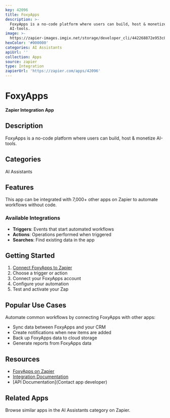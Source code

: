 ```yaml
---
key: 42096
title: FoxyApps
description: >-
  FoxyApps is a no-code platform where users can build, host & monetize
  AI-tools.
image: >-
  https://zapier-images.imgix.net/storage/developer_cli/442268872e953c8c8ee7e5a34a25d251.png?auto=format%2Ccompress&ixlib=python-3.0.0&q=50
hexColor: '#000000'
categories: AI Assistants
apiUrl: ''
collection: Apps
source: zapier
type: Integration
zapierUrl: 'https://zapier.com/apps/42096'
---
```

# FoxyApps

**Zapier Integration App**

## Description

FoxyApps is a no-code platform where users can build, host & monetize AI-tools.

## Categories

AI Assistants

## Features

This app can be integrated with 7,000+ other apps on Zapier to automate workflows without code.

### Available Integrations

- **Triggers**: Events that start automated workflows
- **Actions**: Operations performed when triggered
- **Searches**: Find existing data in the app

## Getting Started

1. [Connect FoxyApps to Zapier](https://zapier.com/apps/42096)
2. Choose a trigger or action
3. Connect your FoxyApps account
4. Configure your automation
5. Test and activate your Zap

## Popular Use Cases

Automate common workflows by connecting FoxyApps with other apps:

- Sync data between FoxyApps and your CRM
- Create notifications when new items are added
- Back up FoxyApps data to cloud storage
- Generate reports from FoxyApps data

## Resources

- [FoxyApps on Zapier](https://zapier.com/apps/42096)
- [Integration Documentation](https://zapier.com/apps/42096/integrations)
- [API Documentation](Contact app developer)

## Related Apps

Browse similar apps in the AI Assistants category on Zapier.

